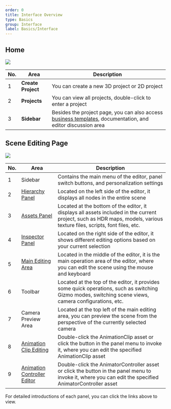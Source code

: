 ```yaml
---
order: 0
title: Interface Overview
type: Basics
group: Interface
label: Basics/Interface
---
```


## Home

<Image
  figcaption="Home"
  src="https://gw.alipayobjects.com/zos/OasisHub/334d8ca3-639f-4cd9-8aaa-93c1da7acdc3/image-20240318173506046.png"
/>

| No. | Area         | Description                                                                           |
| --- | ------------ | ------------------------------------------------------------------------------------- |
| 1   | **Create Project** | You can create a new 3D project or 2D project                                      |
| 2   | **Projects**     | You can view all projects, double-click to enter a project                          |
| 3   | **Sidebar**   | Besides the project page, you can also access [business templates](/en/docs/interface/template), documentation, and editor discussion area |

## Scene Editing Page

<Image
  figcaption="Scene Editing Page"
  src="https://gw.alipayobjects.com/zos/OasisHub/f5b3b853-c5d6-4048-a4de-e18dc69339de/image-20240318173406939.png"
/>

| No. | Area | Description |
| --- | --- | --- |
| 1 | Sidebar | Contains the main menu of the editor, panel switch buttons, and personalization settings |
| 2 | [Hierarchy Panel](/en/docs/interface/hierarchy) | Located on the left side of the editor, it displays all nodes in the entire scene |
| 3 | [Assets Panel](/en/docs/assets/interface) | Located at the bottom of the editor, it displays all assets included in the current project, such as HDR maps, models, various texture files, scripts, font files, etc. |
| 4 | [Inspector Panel](/en/docs/interface/inspector) | Located on the right side of the editor, it shows different editing options based on your current selection |
| 5 | [Main Editing Area](/en/docs/interface/viewport) | Located in the middle of the editor, it is the main operation area of the editor, where you can edit the scene using the mouse and keyboard |
| 6 | Toolbar | Located at the top of the editor, it provides some quick operations, such as switching Gizmo modes, switching scene views, camera configurations, etc. |
| 7 | Camera Preview Area | Located at the top left of the main editing area, you can preview the scene from the perspective of the currently selected camera |
| 8 | [Animation Clip Editing](/en/docs/animation/clip) | Double-click the AnimationClip asset or click the button in the panel menu to invoke it, where you can edit the specified AnimationClip asset |
| 9 | [Animation Controller Editor](/en/docs/animation/animator) | Double-click the AnimatorController asset or click the button in the panel menu to invoke it, where you can edit the specified AnimatorController asset |

For detailed introductions of each panel, you can click the links above to view.
